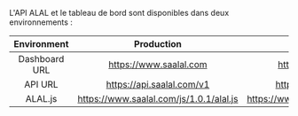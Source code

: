 L'API ALAL et le tableau de bord sont disponibles dans deux environnements :

| **Environment** |             **Production**              |                   **Sandbox**                   |
|:---------------:|:---------------------------------------:|:-----------------------------------------------:|
|  Dashboard URL  |         https://www.saalal.com          |         https://www.sandbox.saalal.com          |
|     API URL     |        https://api.saalal.com/v1        |        https://api.sandbox.saalal.com/v1        |
|     ALAL.js     | https://www.saalal.com/js/1.0.1/alal.js | https://www.sandbox.saalal.com/js/1.0.1/alal.js |
